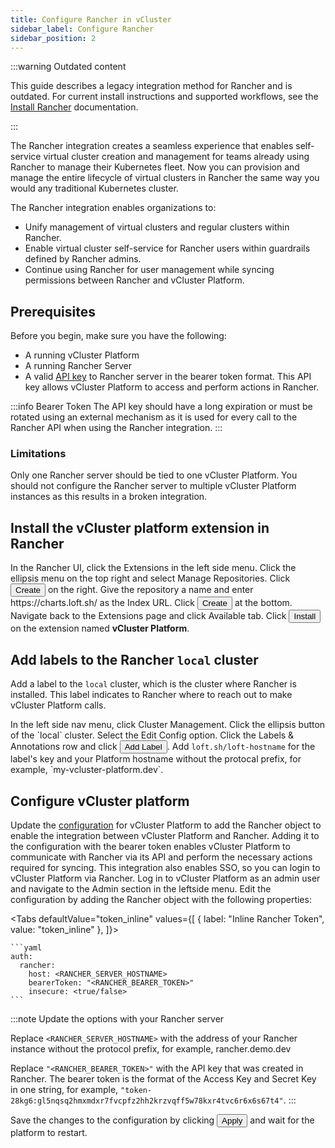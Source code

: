 ```yaml
---
title: Configure Rancher in vCluster
sidebar_label: Configure Rancher
sidebar_position: 2
---
```



:::warning Outdated content

This guide describes a legacy integration method for Rancher and is outdated. For current install instructions and supported workflows, see the [Install Rancher](/vcluster/integrations/rancher/install-rancher-integration) documentation.

:::

The Rancher integration creates a seamless experience that enables self-service virtual cluster creation and management for teams already using Rancher to manage their Kubernetes fleet. Now you can provision and manage the entire lifecycle of virtual clusters in Rancher the same way you would any traditional Kubernetes cluster.

The Rancher integration enables organizations to:
- Unify management of virtual clusters and regular clusters within Rancher.
- Enable virtual cluster self-service for Rancher users within guardrails defined by Rancher admins.
- Continue using Rancher for user management while syncing permissions between Rancher and vCluster Platform.

## Prerequisites

Before you begin, make sure you have the following:

- A running vCluster Platform
- A running Rancher Server
- A valid [API key](https://ranchermanager.docs.rancher.com/api/quickstart) to Rancher server in the bearer token format. This API key allows vCluster Platform to access and perform actions in Rancher.


:::info Bearer Token
The API key should have a long expiration or must be rotated using an external mechanism as it is used for every call to the Rancher API when using the Rancher integration.
:::

### Limitations

Only one Rancher server should be tied to one vCluster Platform. You should not configure the Rancher server to multiple vCluster Platform instances as this results in a broken integration.

## Install the vCluster platform extension in Rancher

<Flow id="install-rancher-plugin">
  <Step>
    In the Rancher UI, click the <NavStep>Extensions</NavStep> in the left side menu. Click the ellipsis menu on the top right and select <Label>Manage Repositories</Label>.
  </Step>
  <Step>
    Click <Button>Create</Button> on the right. Give the repository a name and enter <Label>https://charts.loft.sh/</Label> as the Index URL.
  </Step>
  <Step>
    Click <Button>Create</Button> at the bottom.
  </Step>
  <Step>
    Navigate back to the <NavStep>Extensions</NavStep> page and click <Label>Available</Label> tab. Click <Button>Install</Button> on the extension named <b>vCluster Platform</b>.
  </Step>
</Flow>

## Add labels to the Rancher `local` cluster

Add a label to the `local` cluster, which is the cluster where Rancher is installed. This label indicates to Rancher where to reach out to make vCluster Platform calls. 

<Flow>
  <Step>
     In the left side nav menu, click <Label>Cluster Management</Label>. Click the ellipsis button of the `local` cluster. Select the <Label>Edit Config</Label> option.
  </Step>
  <Step>
    Click the <Label>Labels & Annotations</Label> row and click <Button>Add Label</Button>. 
  </Step>
  <Step>
    Add <code>loft.sh/loft-hostname</code> for the label's key and your Platform hostname without the protocal prefix, for example, `my-vcluster-platform.dev`.
  </Step>
</Flow>

## Configure vCluster platform 
Update the [configuration](../../api/resources/config) for vCluster Platform to add the Rancher object to enable the integration between vCluster Platform and Rancher. Adding it to the configuration with the bearer token enables vCluster Platform to communicate with Rancher via its API and perform the necessary actions required for syncing. This integration also enables SSO, so you can login to vCluster Platform via Rancher.
<Flow id="rancher-global-setup">
  <Step>
    Log in to vCluster Platform as an admin user and navigate to the <NavStep>Admin</NavStep> section in the leftside menu.
  </Step>
  <Step>
    Edit the configuration by adding the Rancher object with the following
    properties:

  <Tabs defaultValue="token_inline" values={[
    { label: "Inline Rancher Token", value: "token_inline" },
  ]}>

  <TabItem value="token_inline">

    ```yaml
    auth:
      rancher:
        host: <RANCHER_SERVER_HOSTNAME>
        bearerToken: "<RANCHER_BEARER_TOKEN>"
        insecure: <true/false>
    ```

  </TabItem>

  </Tabs>


:::note Update the options with your Rancher server

Replace `<RANCHER_SERVER_HOSTNAME>` with the address of your Rancher instance without the protocol prefix, for example, rancher.demo.dev

Replace `"<RANCHER_BEARER_TOKEN>"` with the API key that was created in Rancher. The bearer token is the format of the Access Key and Secret Key in one string, for example, `"token-28kg6:gl5nqsq2hmxmdxr7fvcpfz2hh2krzvqff5w78kxr4tvc6r6x6s67t4"`.
:::

  </Step>
  <Step>Save the changes to the configuration by clicking <Button>Apply</Button> and wait for the platform to restart.</Step>
</Flow>